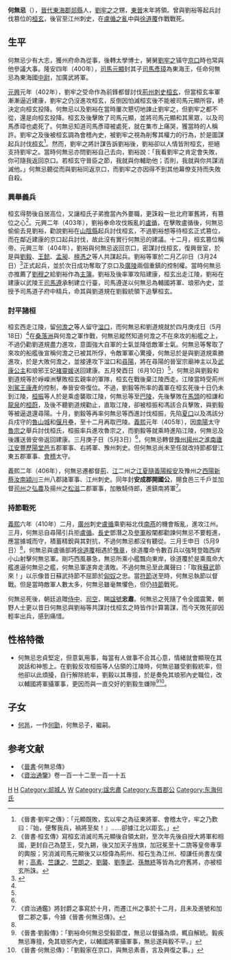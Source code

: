 {{Infobox Biography
| subject_name   = 何無忌
| image_name     = 
| image_size     = 
| image_caption  = 
| date_of_birth  = 不詳
| place_of_birth = [[東晉|東晉]]
| date_of_death  = 410年5月9日
| place_of_death = [[東晉|東晉]][[江州|江州]][[豫章|豫章]]
| occupation = 東晉將領，鎮南將軍、江州刺史
}}
'''何無忌'''（{{bd|？||410年|5月9日|cat_dx=H}}），[[晉代|晉代]][[東海郡|東海郡]][[郯縣|郯縣]]人，[[劉牢之|劉牢之]]之甥，[[東晉|東晉]]末年將領。曾與劉裕等起兵討伐篡位的[[桓玄|桓玄]]，後官至江州刺史，在[[盧循之亂|盧循之亂]]中與[[徐道覆|徐道覆]]作戰戰死。

== 生平 ==
何無忌少有大志，獲州府命為從事，後轉太學博士，舅舅[[劉牢之|劉牢之]]镇守[[京口|京口]]時也常與他參議大事。隆安四年（400年），[[司馬元顯|司馬元顯]]封其子[[司馬彥璋|司馬彥璋]]為東海王，任命何無忌為東海國[[執金吾|中尉]]，加廣武將軍。

[[元兴_(晋)|元興]]元年（402年），劉牢之受命作為前鋒都督討伐[[荊州_(古代)|荊州]][[刺史|刺史]][[桓玄|桓玄]]，但當桓玄率軍漸漸逼近建康，劉牢之仍沒進攻桓玄，反倒因怕滅桓玄後不能被司馬元顯所容，終決定向桓玄投降。何無忌以及劉裕在當時屢次懇切地諫止劉牢之，但劉牢之都不從，還是向桓玄投降。桓玄及後擊敗了司馬元顯，並將司馬元顯和其黨眾，以及司馬彥璋也處死了。何無忌知道司馬彥璋被處死，就在集市上痛哭，獲當時的人稱許。劉牢之及後被桓玄調為會稽內史，被劉牢之視為削奪其權力的行為，於是圖謀起兵討伐[[桓玄|桓玄]]<ref>《晉書·劉牢之傳》：「元顯既敗，玄以牢之為征東將軍、會稽太守，牢之乃歎曰：『始，便奪我兵，禍將至矣！』……卻據江北以距玄。」</ref>。然而，劉牢之將計謀告訴劉裕後，劉裕卻以人情皆附桓玄，拒絕支持劉牢之。當時何無忌亦問劉裕自己去向，劉裕說：「我看劉牢之肯定會失敗，你可隨我返回京口。若桓玄守晉臣之節，我就與你輔助他；否則，我就與你共謀消滅他。」何無忌聽從而與劉裕同返京口，而劉牢之亦因得不到其他幕僚支持而失敗自殺。

=== 興舉義兵 ===
桓玄得勢後自居高位，又讓桓氏子弟擔當內外要職，更誅殺一批北府軍舊將，有篡位之心<ref>《晉書·桓玄傳》寫桓玄消滅司馬元顯後自領太尉，至次年先後自授大將軍和相國，更封自己為楚王，受九錫，後又加天子旌旗，加冠冕至十二旒等皇帝專享的輿服；另消滅司馬元顯後又以桓偉為荊州、桓石生為江州、桓謙任尚書左僕射；[[高素|高素]]、[[竺謙之|竺謙之]]、[[竺朗之|竺朗之]]、[[劉襲|劉襲]]、[[劉季武|劉季武]]、[[孫無終|孫無終]]等皆為北府舊將，亦被桓玄所誅。</ref>。元興二年（403年），劉裕奉命攻伐叛亂的[[盧循|盧循]]，在擊敗盧循後，何無忌偷偷去見劉裕，勸說劉裕在[[山陰縣|山陰縣]]起兵討伐桓玄，不過劉裕想等待桓玄正式篡位，而在鄰近建康的京口起兵討伐，故此沒有實行何無忌的建議。十二月，桓玄篡位稱帝。元興三年（404年），劉裕與何無忌返回京口，密謀討伐桓玄，復興晉室，於是與[[劉毅_(東晉)|劉毅]]、[[王懿|王懿]]、[[孟昶_(東晉)|孟昶]]、[[檀憑之|檀憑之]]等人共謀起兵。劉裕等軍於二月乙卯日（3月24日）<ref name=a>{{Cite web |url=http://sinocal.sinica.edu.tw/ |title=兩千年中西曆轉換 |accessdate=2011-08-15 |archive-date=2018-06-15 |archive-url=https://web.archive.org/web/20180615004633/http://sinocal.sinica.edu.tw/ |dead-url=yes }}</ref>正式起兵，並於次日成功奪取了京口及[[廣陵|廣陵]]兩個重鎮的控制權。當時何無忌亦推薦了[[劉穆之|劉穆之]]給劉裕作為[[主簿|主簿]]。劉裕及後率軍攻陷建康，桓玄出走江陵，劉裕在建康以武陵王[[司馬遵_(武陵王)|司馬遵]]承制建立行臺，司馬遵遂以何無忌為輔國將軍、琅邪內史，並授予司馬道子府中精兵，命其與劉道規在劉毅統領下追擊桓玄。

=== 討平諸桓 ===
桓玄西走江陵，留[[何澹之|何澹之]]等人留守[[湓口|湓口]]，而何無忌和劉道規就於四月庚戌日（5月18日）<ref name=a/>在[[桑落洲|桑落洲]]與何澹之軍作戰，何無忌縱然知道何澹之不在來攻的船艦之上，不過仍勸劉道規盡力進攻，意圖強大自軍的士氣並降低敵軍士氣。何無忌等奪取了來攻的船艦後宣稱何澹之已被其所俘，令敵軍軍心驚擾，何無忌於是與劉道規乘勝進攻，於是大敗何澹之，並接連攻下湓口和[[尋陽|尋陽]]，將在尋陽的晉室宗廟神主以及[[武康公主|武康公主]]和琅邪王妃[[褚靈媛|褚靈媛]]送回建康。五月癸酉日（6月10日）<ref name=a/>，何無忌與劉毅和劉道規等於崢嶸洲擊敗桓玄親率的軍隊，桓玄在戰後棄江陵西走。江陵當時受荊州[[別駕|別駕]][[王康產|王康產]]的控制，奉晉安帝復位。不過，劉毅等所率的義軍在桓玄死後十日仍未到江陵，[[桓振|桓振]]等人於是乘虛襲取江陵，何無忌等至[[巴陵|巴陵]]，先後擊敗在[[馬頭|馬頭]]的桓謙和[[龍泉|龍泉]]的[[桓蔚|桓蔚]]，及後不聽劉道規勸止，直取江陵，卻被桓振和馮該合兵擊敗，與劉毅等被逼退還尋陽。十月，劉毅等再率何無忌等西進討伐桓振，先陷[[夏口|夏口]]以及馮該分兵戍守的[[魯山城|魯山城]]和[[偃月壘|偃月壘]]，至十二月再取巴陵。[[義熙_(晉安帝)|義熙]]元年（405年），因[[南陽|南陽]]太守[[魯宗之|魯宗之]]舉兵討伐桓氏，桓振率兵進攻魯宗之，而劉毅等就乘時進陷江陵，何無忌及後護送晉安帝返回建康。三月庚子日（5月3日）<ref name=a/>，何無忌轉督[[豫州|豫州]][[揚州_(古代)|揚州]]之[[淮南郡|淮南]][[廬江|廬江]][[安豐郡|安豐]][[歷陽|歷陽]][[堂邑郡|堂邑]]五郡軍事、右將軍、豫州刺史。但何無忌尚未至任就改持節都督江東五郡軍事、[[會稽|會稽]]太守。

義熙二年（406年），何無忌遷都督[[荊州_(古代)|荊]]、[[江州|江]]二州之[[江夏|江夏]][[隨郡|隨]][[義陽郡|義陽]][[綏安郡|綏安]]及豫州之[[西陽郡|西陽]][[新蔡|新蔡]][[汝南|汝南]][[潁川|潁川]]三州八郡諸軍事、江州刺史。同年封'''安成郡開國公'''，賜食邑三千戶並加督[[司州|司州]]之[[弘農|弘農]]及揚州之[[松滋|松滋]]二郡軍事，加散騎侍郎，進鎮南將軍<ref>《資治通鑑》將封爵之事寫於十月，而遷江州之事於十二月，且未及進號和加督二郡之事，今據《晉書·何無忌傳》。</ref>。

=== 持節戰死 ===
[[义熙_(东晋)|義熙]]六年（410年）二月，[[廣州_(古代)|廣州]]刺史[[盧循|盧循]]乘劉裕北伐[[南燕_(十六国)|南燕]]的機會叛亂，進攻江州。三月，何無忌自尋陽引兵拒[[盧循|盧循]]。[[長史|長史]]鄧潛之及[[參軍|參軍]]殷闡都勸諫何無忌不要輕進，應當據城而守，積蓄精銳與其對抗，不過何無忌都沒有聽從。三月壬申日（5月9日）<ref name=a/>，何無忌與盧循部將[[徐道覆|徐道覆]]相遇於[[豫章|豫章]]，徐道覆命令數百兵以強弩登臨西岸小山射擊何無忌軍。剛巧西風暴急，無忌所乘小艦飄向東岸，徐道覆於是乘風命大艦進逼何無忌之艦，何無忌軍遂奔走潰敗。不過何無忌至此厲聲曰：「取我[[蘇武|蘇武]]節來！」以示像昔日蘇武持節不屈節於[[匈奴|匈奴]]之忠。當[[符節|符節]]送至時，何無忌執節以督戰。但是當時敵軍人數太多，何無忌雖毫無懼色，但仍[[持節|持節]]戰死。

何無忌死後，朝廷追贈[[侍中|侍中]]、[[司空|司空]]，賜[[諡號|諡號]]'''忠肅'''。何無忌之死隨了令全國震驚，朝野人士更以昔日何無忌與劉裕等共謀討伐桓玄之時皆作計算籌謀，而今天敗死卻因輕率出兵，感到痛惜。

== 性格特徵 ==
*何無忌忠貞堅定，但意氣用事，每當有人做事不合其心意，情緒就會顯現在其說話和神態上。在劉毅反攻桓振等人佔領的江陵時，何無忌雖受劉毅統率，但他卻以此煩擾，自行解除統率，劉毅以其專擅，於是奏免其琅邪內史職位，改以輔國將軍攝軍事，更因而與一直交好的劉毅生嫌隙<ref>《晉書·劉毅傳》：「劉裕命何無忌受毅節度，無忌以督攝為煩，輒自解統。毅疾無忌專擅，免其琅邪內史，以輔國將軍攝軍事，無忌遂與毅不平。」</ref><ref>《晉書·何無忌傳》：「劉毅家在京口，與無忌素善，言及興復之事。」</ref>。

== 子女 ==
*[[何邕|何邕]]，一作[[何勖|何勖]]，何無忌子，繼嗣。

==参考文献==
*《[[晉書|晉書]]·何無忌傳》
*《[[資治通鑒|資治通鑒]]》卷一百一十二至一百一十五
<div class="references-small">
<references />
</div>

[[Category:晋朝军事人物|H]]
[[Category:晉朝战争身亡者|H]]
[[Category:郯城人|Category:郯城人]]
[[Category:何姓|W]]
[[Category:諡忠肅|Category:諡忠肅]]
[[Category:东晋郡公|Category:东晋郡公]]
[[Category:东海何氏|Category:东海何氏]]